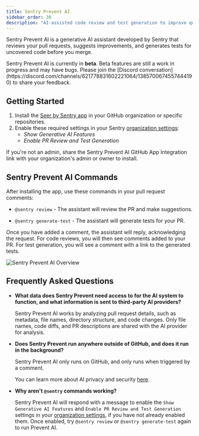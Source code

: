 ```yaml
---
title: Sentry Prevent AI
sidebar_order: 30
description: "AI-assisted code review and test generation to improve quality and test coverage."
---
```


Sentry Prevent AI is a generative AI assistant developed by Sentry that reviews your pull requests, suggests improvements, and generates tests for uncovered code before you merge.

<Alert>
  Sentry Prevent AI is currently in <strong>beta</strong>. Beta features are
  still a work in progress and may have bugs. Please join the [Discord
  conversation](https://discord.com/channels/621778831602221064/1385700674557444190)
  to share your feedback.
</Alert>

## Getting Started

1. Install the [Seer by Sentry app](https://github.com/apps/seer-by-sentry) in your GitHub organization or specific repositories.
2. Enable these required settings in your Sentry [organization settings](https://sentry.io/orgredirect/settings/:orgslug/):
   - _Show Generative AI Features_
   - _Enable PR Review and Test Generation_

If you're not an admin, share the Sentry Prevent AI GitHub App Integration link with your organization's admin or owner to install.

## Sentry Prevent AI Commands

After installing the app, use these commands in your pull request comments:

- `@sentry review` - The assistant will review the PR and make suggestions.

- `@sentry generate-test` - The assistant will generate tests for your PR.

Once you have added a comment, the assistant will reply, acknowledging the request. For code reviews, you will then see comments added to your PR. For test generation, you will see a comment with a link to the generated tests.

![Sentry Prevent AI Overview](./img/sentry-prevent-review.png)

## Frequently Asked Questions

- **What data does Sentry Prevent need access to for the AI system to function, and what information is sent to third-party AI providers?**

  Sentry Prevent AI works by analyzing pull request details, such as metadata, file names, directory structure, and code changes. Only file names, code diffs, and PR descriptions are shared with the AI provider for analysis.

- **Does Sentry Prevent run anywhere outside of GitHub, and does it run in the background?**

  Sentry Prevent AI only runs on GitHub, and only runs when triggered by a comment.

  You can learn more about AI privacy and security [here](/product/ai-in-sentry/ai-privacy-and-security/).

- **Why aren't `@sentry` commands working?**

  Sentry Prevent AI will respond with a message to enable the `Show Generative AI Features` and `Enable PR Review and Test Generation` settings in your [organization settings](https://sentry.io/orgredirect/settings/:orgslug/), if you have not already enabled them. Once enabled, try `@sentry review` or `@sentry generate-test` again to run Prevent AI.
